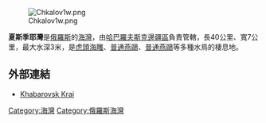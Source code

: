 [[Image:Chkalov1w.png|thumb]]

'''夏斯季耶灣'''是[[俄羅斯|俄羅斯]]的[[海灣|海灣]]，由[[哈巴羅夫斯克邊疆區|哈巴羅夫斯克邊疆區]]負責管轄，長40公里、寬7公里，最大水深3米，是[[虎頭海雕|虎頭海雕]]、[[普通燕鷗|普通燕鷗]]、[[普通燕鷗|普通燕鷗]]等多種水鳥的棲息地。

==外部連結==
* [http://land.worldcitydb.com/khabarovskiy_in_russian_federation_state.html Khabarovsk Krai]{{dead link|date=2017年12月 |bot=InternetArchiveBot |fix-attempted=yes }}

{{coord|53|24|N|141|08|E|display=title|region:RU_type:waterbody_source:GNS-enwiki}}

[[Category:海灣|Category:海灣]]
[[Category:俄羅斯海灣|Category:俄羅斯海灣]]

{{Russia-geo-stub}}